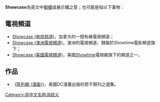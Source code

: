 {{wiktionary|showcase|vitrine}}
'''Showcase'''為英文中[[櫃|櫥櫃]]或展示櫃之意；也可能是指以下事物：

== 電視頻道 ==
* [[Showcase_(电视频道)|Showcase (电视频道)]]，加拿大的一間有線電視頻道；
* [[Showcase_(澳洲電視頻道)|Showcase (澳洲電視頻道)]]，澳洲的電視頻道，隸屬於Showtime電影頻道旗下；
* [[Showtime電視網|Showcase (美國電視頻道)]]，美國[[Showtime電視網|Showtime]]電視網旗下的頻道之一。

== 作品 ==
* 《[[陈列橱_(漫画)|陈列橱 (漫画)]]》，美國DC漫畫出版的若干期刊之選集。

{{disambiguation}}

[[Category:非中文名称消歧义|Category:非中文名称消歧义]]